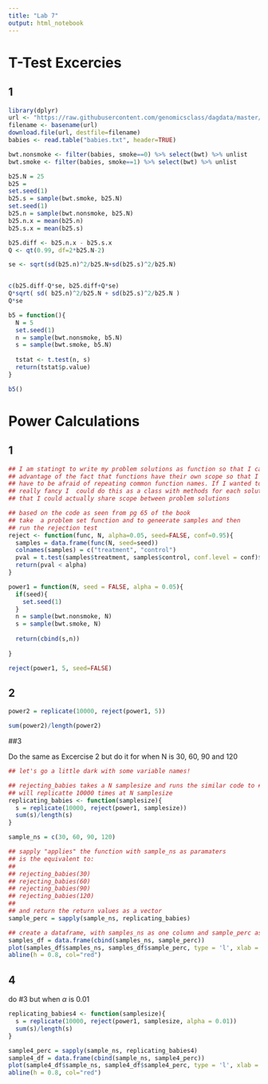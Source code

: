 ```yaml
---
title: "Lab 7"
output: html_notebook
---
```

# T-Test Excercies
## 1
```r
library(dplyr)
url <- "https://raw.githubusercontent.com/genomicsclass/dagdata/master/inst/extdata/babies.txt"
filename <- basename(url)
download.file(url, destfile=filename)
babies <- read.table("babies.txt", header=TRUE)
```
```r
bwt.nonsmoke <- filter(babies, smoke==0) %>% select(bwt) %>% unlist 
bwt.smoke <- filter(babies, smoke==1) %>% select(bwt) %>% unlist
```
```r
b25.N = 25
b25 = 
set.seed(1)
b25.s = sample(bwt.smoke, b25.N)
set.seed(1)
b25.n = sample(bwt.nonsmoke, b25.N)
b25.n.x = mean(b25.n)
b25.s.x = mean(b25.s)

b25.diff <- b25.n.x - b25.s.x
Q <- qt(0.99, df=2*b25.N-2)

se <- sqrt(sd(b25.n)^2/b25.N+sd(b25.s)^2/b25.N)


c(b25.diff-Q*se, b25.diff+Q*se)
Q*sqrt( sd( b25.n)^2/b25.N + sd(b25.s)^2/b25.N )
Q*se
```

```r
b5 = function(){
  N = 5
  set.seed(1)
  n = sample(bwt.nonsmoke, b5.N)
  s = sample(bwt.smoke, b5.N)
  
  tstat <- t.test(n, s)
  return(tstat$p.value)
}

b5()
```

# Power Calculations

## 1
```r
## I am statingt to write my problem solutions as function so that I can
## advantage of the fact that functions have their own scope so that I don't
## have to be afraid of repeating common function names. If I wanted to be
## really fancy I  could do this as a class with methods for each solution so
## that I could actually share scope between problem solutions

## based on the code as seen from pg 65 of the book
## take  a problem set function and to geneerate samples and then
## run the rejection test
reject <- function(func, N, alpha=0.05, seed=FALSE, conf=0.95){
  samples = data.frame(func(N, seed=seed))
  colnames(samples) = c("treatment", "control")
  pval = t.test(samples$treatment, samples$control, conf.level = conf)$p.value
  return(pval < alpha)
}

power1 = function(N, seed = FALSE, alpha = 0.05){
  if(seed){
    set.seed(1)
  }
  n = sample(bwt.nonsmoke, N)
  s = sample(bwt.smoke, N)
  
  return(cbind(s,n))
  
}

reject(power1, 5, seed=FALSE)
```
## 2
```r
power2 = replicate(10000, reject(power1, 5))

sum(power2)/length(power2)
```

##3

Do the same as Excercise 2 but do it for when N is 30, 60, 90 and 120


```r

## let's go a little dark with some variable names!

## rejecting_babies takes a N samplesize and runs the similar code to #2 that
## will replicatte 10000 times at N samplesize
replicating_babies <- function(samplesize){
  s = replicate(10000, reject(power1, samplesize))
  sum(s)/length(s)
}

sample_ns = c(30, 60, 90, 120)

## sapply "applies" the function with sample_ns as paramaters
## is the equivalent to:
##
## rejecting_babies(30)
## rejecting_babies(60)
## rejecting_babies(90)
## rejecting_babies(120)
##
## and return the return values as a vector
sample_perc = sapply(sample_ns, replicating_babies)

## create a dataframe, with samples_ns as one column and sample_perc as another
samples_df = data.frame(cbind(samples_ns, sample_perc))
plot(samples_df$samples_ns, samples_df$sample_perc, type = 'l', xlab = "Sample Size", ylab = "Percentage(%)")
abline(h = 0.8, col="red")
```

## 4

do #3 but when $\alpha$ is 0.01

```r
replicating_babies4 <- function(samplesize){
  s = replicate(10000, reject(power1, samplesize, alpha = 0.01))
  sum(s)/length(s)
}

sample4_perc = sapply(sample_ns, replicating_babies4)
sample4_df = data.frame(cbind(sample_ns, sample4_perc))
plot(sample4_df$sample_ns, sample4_df$sample4_perc, type = 'l', xlab = "Sample Size", ylab = "Percentage(%)")
abline(h = 0.8, col="red")
```